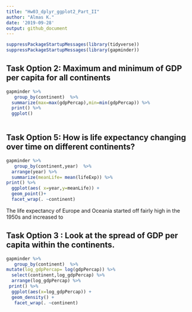 ```yaml
---
title: "Hw03_dplyr_ggplot2_Part_II"
author: "Almas K."
date: '2019-09-28'
output: github_document
---
```

```r
suppressPackageStartupMessages(library(tidyverse)) 
suppressPackageStartupMessages(library(gapminder))
```
## Task Option 2: Maximum and minimum of GDP per capita for all continents

```r
gapminder %>%
   group_by(continent)  %>%
  summarize(max=max(gdpPercap),min=min(gdpPercap)) %>%
  print() %>%
  ggplot()
  
```


## Task Option 5: How is life expectancy changing over time on different continents?
```r
gapminder %>%
   group_by(continent,year)  %>%
  arrange(year) %>%
  summarize(meanLife= mean(lifeExp)) %>%
print() %>%
  ggplot(aes( x=year,y=meanLife)) + 
  geom_point()+
  facet_wrap(. ~continent) 
```
The life expectancy of Europe and Oceania started off fairly high in the 1950s and increased to 


## Task Option 3 : Look at the spread of GDP per capita within the continents.
```r
gapminder %>%
   group_by(continent)  %>%
mutate(log_gdpPercap= log(gdpPercap)) %>%
  select(continent,log_gdpPercap) %>%
  arrange(log_gdpPercap) %>%
 print() %>%
  ggplot(aes(x=log_gdpPercap)) +
  geom_density() +
   facet_wrap(. ~continent) 
```


